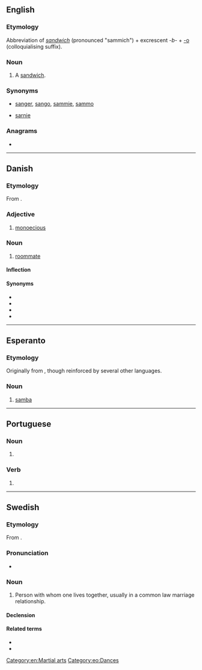 {{also|Sambo}}
==English==

===Etymology===
Abbreviation of ''[[sandwich]]'' (pronounced "sammich") + excrescent ''-b-'' + [[-o]] (colloquialising suffix).

===Noun===
{{en-noun}}
{{wikipedia|Sandwich}}

# {{lb|en|Ireland|Australia|slang}} A [[sandwich]].

===Synonyms===
* {{qualifier|Australia|informal}} [[sanger]], [[sango]], [[sammie]], [[sammo]]
* {{qualifier|UK|informal}} [[sarnie]]

===Anagrams===
* {{anagrams|en|Bosma|MOABs|MOBAs|ambos|bomas}}

[[Category:en:Martial arts]]

----

==Danish==

===Etymology===
From {{prefix|sam|bo|gloss1=together|gloss2=live, reside|lang=da}}.

===Adjective===
{{da-adj}}

# {{lb|da|botany}} [[monoecious]]

===Noun===
{{da-noun|en|er}}

# [[roommate]]

====Inflection====
{{da-noun-infl|en|er}}

====Synonyms====
* {{l|da|kontubernal}}
* {{l|da|slof}}
* {{l|da|roomie}}
* {{l|da|roommate}}

----

==Esperanto==

===Etymology===
Originally from {{etyl|pt|eo}}, though reinforced by several other languages.

===Noun===
{{eo-head}}

# [[samba]]

[[Category:eo:Dances]]

----

==Portuguese==

===Noun===
{{pt-noun|m|-}}

# {{l|en|Sambo}} {{gloss|a Russian martial art}}

===Verb===
{{head|pt|verb form}}

# {{pt-verb-form-of|sambar|o}}

{{topics|pt|Martial arts}}

----

==Swedish==

===Etymology===
From {{prefix|sam|bo|gloss1=together|gloss2=live|lang=sv}}.

===Pronunciation===
* {{audio|Sv-sambo.ogg|Audio|lang=sv}}

===Noun===
{{sv-noun|c}}

# Person with whom one lives together, usually in a common law marriage relationship.

====Declension====
{{sv-infl-noun-c-r}}

====Related terms====
* {{l|sv|särbo}}
* {{l|sv|mambo}}